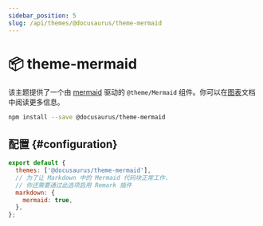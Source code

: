 ```yaml
---
sidebar_position: 5
slug: /api/themes/@docusaurus/theme-mermaid
---
```


# 📦 theme-mermaid

该主题提供了一个由 [mermaid](https://mermaid-js.github.io/) 驱动的 `@theme/Mermaid` 组件。你可以在[图表](../../guides/markdown-features/markdown-features-diagrams.mdx)文档中阅读更多信息。

```bash npm2yarn
npm install --save @docusaurus/theme-mermaid
```

## 配置 {#configuration}

```js title="docusaurus.config.js"
export default {
  themes: ['@docusaurus/theme-mermaid'],
  // 为了让 Markdown 中的 Mermaid 代码块正常工作，
  // 你还需要通过此选项启用 Remark 插件
  markdown: {
    mermaid: true,
  },
};
```
